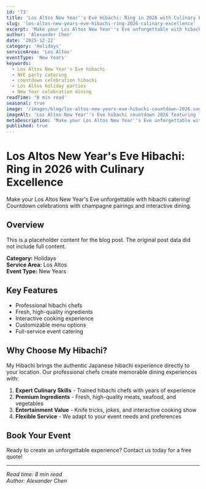 ```yaml
---
id: '73'
title: 'Los Altos New Year''s Eve Hibachi: Ring in 2026 with Culinary Excellence'
slug: 'los-altos-new-years-eve-hibachi-ring-2026-culinary-excellence'
excerpt: 'Make your Los Altos New Year''s Eve unforgettable with hibachi catering! Countdown celebrations with champagne pairings and interactive dining.'
author: 'Alexander Chen'
date: '2025-12-22'
category: 'Holidays'
serviceArea: 'Los Altos'
eventType: 'New Years'
keywords:
  - Los Altos New Year's Eve hibachi
  - NYE party catering
  - countdown celebration hibachi
  - Los Altos holiday parties
  - New Year celebration dining
readTime: '8 min read'
seasonal: true
image: '/images/blog/los-altos-new-years-eve-hibachi-countdown-2026.svg'
imageAlt: 'Los Altos New Year''s Eve hibachi countdown 2026 featuring luxury Los Altos night setting with elegant home, dramatic night sky with golden stars, magnificent golden clock showing almost midnight, 2026 text in golden letters, spectacular fireworks bursts in multiple colors, hibachi chef with 2026 chef hat holding champagne and spatula, sophisticated party guests in formal attire with party hats, tiaras, bow ties, and pearl necklaces, champagne bottles and elegant glasses with bubbles, premium hibachi grill with golden and white flames, elegant dining table with sophisticated place settings, HAPPY NEW YEAR LOS ALTOS 2026 banner, colorful confetti, warm window lighting, creating luxurious countdown celebration atmosphere'
metaDescription: 'Make your Los Altos New Year''s Eve unforgettable with hibachi catering! Countdown celebrations with champagne pairings and interactive dining.'
published: true
---
```


# Los Altos New Year's Eve Hibachi: Ring in 2026 with Culinary Excellence

Make your Los Altos New Year's Eve unforgettable with hibachi catering! Countdown celebrations with champagne pairings and interactive dining.

## Overview

This is a placeholder content for the blog post. The original post data did not include full content.

**Category:** Holidays  
**Service Area:** Los Altos  
**Event Type:** New Years

## Key Features

- Professional hibachi chefs
- Fresh, high-quality ingredients
- Interactive cooking experience
- Customizable menu options
- Full-service event catering

## Why Choose My Hibachi?

My Hibachi brings the authentic Japanese hibachi experience directly to your location. Our professional chefs create memorable dining experiences with:

1. **Expert Culinary Skills** - Trained hibachi chefs with years of experience
2. **Premium Ingredients** - Fresh, high-quality meats, seafood, and vegetables
3. **Entertainment Value** - Knife tricks, jokes, and interactive cooking show
4. **Flexible Service** - We adapt to your event needs and preferences

## Book Your Event

Ready to create an unforgettable experience? Contact us today for a free quote!

---

*Read time: 8 min read*  
*Author: Alexander Chen*

